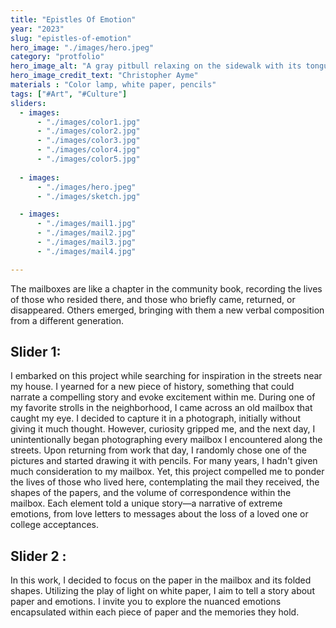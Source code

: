 ```yaml
---
title: "Epistles Of Emotion"
year: "2023"
slug: "epistles-of-emotion"
hero_image: "./images/hero.jpeg"
category: "protfolio"
hero_image_alt: "A gray pitbull relaxing on the sidewalk with its tongue hanging out"
hero_image_credit_text: "Christopher Ayme"
materials : "Color lamp, white paper, pencils"
tags: ["#Art", "#Culture"]
sliders:
  - images:
      - "./images/color1.jpg"
      - "./images/color2.jpg"
      - "./images/color3.jpg"
      - "./images/color4.jpg"
      - "./images/color5.jpg"
      
  - images:
      - "./images/hero.jpeg"
      - "./images/sketch.jpg"

  - images:
      - "./images/mail1.jpg"
      - "./images/mail2.jpg"
      - "./images/mail3.jpg"
      - "./images/mail4.jpg"

---
```


The mailboxes are like a chapter in the community book, recording the lives of those who resided there, and those who
briefly came, returned, or disappeared. Others emerged, bringing with them a new verbal composition from a different
generation.



## Slider 1: 

I embarked on this project while searching for inspiration in the streets
near my house. I yearned for a new piece of history, something that
could narrate a compelling story and evoke excitement within me.
During one of my favorite strolls in the neighborhood, I came across an
old mailbox that caught my eye. I decided to capture it in a photograph,
initially without giving it much thought. However, curiosity gripped me,
and the next day, I unintentionally began photographing every mailbox I
encountered along the streets. Upon returning from work that day, I
randomly chose one of the pictures and started drawing it with pencils.
For many years, I hadn't given much consideration to my mailbox. Yet,
this project compelled me to ponder the lives of those who lived here,
contemplating the mail they received, the shapes of the papers, and the
volume of correspondence within the mailbox. Each element told a
unique story—a narrative of extreme emotions, from love letters to
messages about the loss of a loved one or college acceptances.


## Slider 2 :  

In this work, I decided to focus on the paper in the mailbox and its
folded shapes. Utilizing the play of light on white paper, I aim to tell a
story about paper and emotions. I invite you to explore the nuanced
emotions encapsulated within each piece of paper and the memories
they hold.

